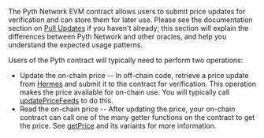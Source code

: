 The Pyth Network EVM contract allows users to submit price updates for verification and can store them for later use.
Please see the documentation section on [Pull Updates](../pythnet-price-feeds/pull-updates) if you haven't already;
this section will explain the differences between Pyth Network and other oracles, and help you understand the expected usage patterns.

Users of the Pyth contract will typically need to perform two operations:

- Update the on-chain price -- In off-chain code, retrieve a price update from
  [Hermes](../api-instances-and-providers/hermes) and submit it to the contract
  for verification. This operation makes the price available for on-chain use.
  You will typically call [updatePriceFeeds](evm/update-price-feeds) to do this.
- Read the on-chain price -- After updating the price, your on-chain contract can call one of the
  many getter functions on the contract to get the price. See [getPrice](evm/get-price) and its variants
  for more information.
